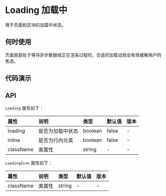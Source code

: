 



# Loading 加载中

用于页面和区块的加载中状态。

## 何时使用

页面局部处于等待异步数据或正在渲染过程时，合适的加载动效会有效缓解用户的焦虑。

## 代码演示

<CodeWrapper>
    <CodeBox title="加载按钮" desc={descIcon} code={codeIcon}>
        <DemoIcon />
    </CodeBox>
    <CodeBox title="基本用法" desc={descBasic} code={codeBasic}>
        <DemoBasic />
    </CodeBox>
    <CodeBox title="行内元素Loading" desc={descInline} code={codeInline}>
        <DemoInline />
    </CodeBox>
</CodeWrapper>

## API

<!-- 给table设置外部className 下方需要留空一行（不然mdx解析会出错） -->

`Loading` 属性如下：

<div className="api">

| 属性      | 说明             | 类型    | 默认值 | 版本 |
| :-------- | :--------------- | :------ | :----- | :--- |
| loading   | 是否为加载中状态 | boolean | false  | -    |
| inline    | 是否为行内元素   | boolean | false  | -    |
| className | 类属性           | string  | -      | -    |

</div>

`LoadingIcon` 属性如下：

<div className="api">

| 属性      | 说明   | 类型   | 默认值 | 版本 |
| :-------- | :----- | :----- | :----- | :--- |
| className | 类属性 | string | -      | -    |

</div>
